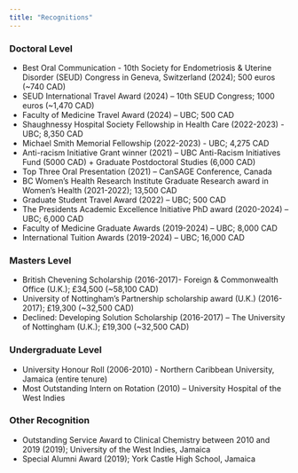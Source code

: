```yaml
---
title: "Recognitions"
---
```

### **Doctoral Level**
*	Best Oral Communication - 10th Society for Endometriosis & Uterine Disorder (SEUD) Congress in Geneva, Switzerland (2024); 500 euros (~740 CAD)
*	SEUD International Travel Award (2024) – 10th SEUD Congress; 1000 euros (~1,470 CAD)
*	Faculty of Medicine Travel Award (2024) – UBC; 500 CAD
*	Shaughnessy Hospital Society Fellowship in Health Care (2022-2023) - UBC; 8,350 CAD	
*	Michael Smith Memorial Fellowship (2022-2023) - UBC; 4,275 CAD	
*	Anti-racism Initiative Grant winner (2021) – UBC Anti-Racism Initiatives Fund (5000 CAD) + Graduate Postdoctoral Studies (6,000 CAD)
*	Top Three Oral Presentation (2021) – CanSAGE Conference, Canada 
*	BC Women’s Health Research Institute Graduate Research award in Women’s Health (2021-2022); 13,500 CAD
*	Graduate Student Travel Award (2022) – UBC; 500 CAD
*	The Presidents Academic Excellence Initiative PhD award (2020-2024) – UBC; 6,000 CAD 
*	Faculty of Medicine Graduate Awards (2019-2024) – UBC; 8,000 CAD
*	International Tuition Awards (2019-2024) – UBC; 16,000 CAD 


### **Masters Level**
*	British Chevening Scholarship (2016-2017)- Foreign & Commonwealth Office (U.K.); £34,500	(~58,100 CAD)	
*	University of Nottingham’s Partnership scholarship award (U.K.) (2016-2017); £19,300  (~32,500 CAD)	
*	Declined: Developing Solution Scholarship (2016-2017) – The University of Nottingham (U.K.); £19,300 (~32,500 CAD)


### **Undergraduate Level**
*	University Honour Roll (2006-2010) - Northern Caribbean University, Jamaica (entire tenure) 
*	Most Outstanding Intern on Rotation (2010) – University Hospital of the West Indies


### **Other Recognition**
*	Outstanding Service Award to Clinical Chemistry between 2010 and 2019 (2019); University of the West Indies, Jamaica
*	Special Alumni Award (2019); York Castle High School, Jamaica
